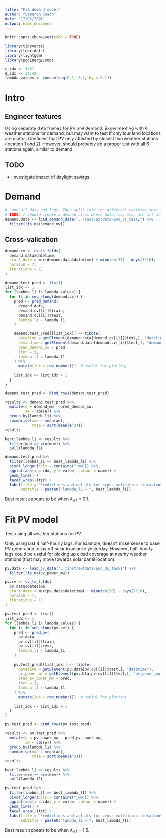 ```yaml
---
title: "Fit demand model"
author: "Cameron Roach"
date: "17/02/2021"
output: html_document
---
```


```r
knitr::opts_chunk$set(echo = TRUE)

library(tidyverse)
library(lubridate)
library(lightgbm)
library(podEnergyComp)

c_idx <- 1:31
d_idx <- 32:42
lambda_values <- cumsum(seq(0.1, 0.7, by = 0.1))
```

# Intro

## Engineer features

Using separate data frames for PV and demand. Experimenting with 6 weather stations for demand, but may want to test if only four land locations are useful. Confident that PV only affected by closest two weather stations (location 1 and 2). However, should probably do a proper test with all 6 stations again, similar to demand.

## TODO

* Investigate impact of daylight savings.

# Demand

```r
# Load all data and lags. Then split into the different training sets for models.
# TODO: I should create a demand class where data, cv, etc. are all attributes/methods.
demand.data <- load_demand_data("../inst/extdata/pod_ds_task1") %>% 
  filter(!is.na(demand_mw))
```



## Cross-validation

```r
demand.cv <- cv_ts_folds(
  demand.data$datetime,
  start_date = max(demand.data$datetime) + minutes(30) - days(7*10),
  horizon = 7,
  iterations = 10
)

demand.test_pred <- list()
list_idx <- 1
for (lambda_l1 in lambda_values) {
  for (i in seq_along(demand.cv)) {
    pred <- pred_demand(
      demand.data,
      demand.cv[[i]]$train,
      demand.cv[[i]]$test,
      lambda_l1 = lambda_l1
    )
    
    demand.test_pred[[list_idx]] <- tibble(
      datetime = getElement(demand.data[demand.cv[[i]]$test,], "datetime"),
      demand_mw = getElement(demand.data[demand.cv[[i]]$test,], "demand_mw"),
      pred_demand_mw = pred,
      iter = i,
      lambda_l1 = lambda_l1
    ) %>% 
      mutate(idx = row_number())  # useful for plotting
    
    list_idx <- list_idx + 1
  }
}

demand.test_pred <- bind_rows(demand.test_pred)

results <- demand.test_pred %>% 
  mutate(e = demand_mw - pred_demand_mw,
         ae = abs(e)) %>% 
  group_by(lambda_l1) %>% 
  summarise(mae = mean(ae),
            rmse = sqrt(mean(e^2)))
results

best_lambda_l1 <- results %>% 
  filter(mae == min(mae)) %>% 
  pull(lambda_l1)

demand.test_pred %>% 
  filter(lambda_l1 == best_lambda_l1) %>% 
  pivot_longer(cols = contains("_mw")) %>% 
  ggplot(aes(x = idx, y = value, colour = name)) + 
  geom_line() + 
  facet_wrap(~iter) +
  labs(title = "Predictions and actuals for cross validation iterations",
       subtitle = paste0("lambda_l1 = ", best_lambda_l1))
```


Best result appears to be when $\lambda_{\mathcal{L}1} = 0.1$.


# Fit PV model

Test using all weather stations for PV.

Only using last 4 half-hourly lags. For example, doesn't make sense to base PV generation today off solar irradiance yesterday. However, half-hourly lags could be useful for picking up cloud coverage at nearby weather stations (that may move towards solar panel location).

```r
pv.data <- load_pv_data("../inst/extdata/pod_ds_task1") %>% 
  filter(!is.na(pv_power_mw))

pv.cv <- cv_ts_folds(
  pv.data$datetime,
  start_date = max(pv.data$datetime) + minutes(30) - days(7*10),
  horizon = 7,
  iterations = 10
)

pv.test_pred <- list()
list_idx <- 1
for (lambda_l1 in lambda_values) {
  for (i in seq_along(pv.cv)) {
    pred <- pred_pv(
      pv.data,
      pv.cv[[i]]$train,
      pv.cv[[i]]$test,
      lambda_l1 = lambda_l1
    )
    
    pv.test_pred[[list_idx]] <- tibble(
      datetime = getElement(pv.data[pv.cv[[i]]$test,], "datetime"),
      pv_power_mw = getElement(pv.data[pv.cv[[i]]$test,], "pv_power_mw"),
      pred_pv_power_mw = pred,
      iter = i,
      lambda_l1 = lambda_l1
    ) %>% 
      mutate(idx = row_number())  # useful for plotting
    
    list_idx <- list_idx + 1
  }
}

pv.test_pred <- bind_rows(pv.test_pred)

results <- pv.test_pred %>% 
  mutate(e = pv_power_mw - pred_pv_power_mw,
         ae = abs(e)) %>% 
  group_by(lambda_l1) %>% 
  summarise(mae = mean(ae),
            rmse = sqrt(mean(e^2)))
results

best_lambda_l1 <- results %>% 
  filter(mae == min(mae)) %>% 
  pull(lambda_l1)

pv.test_pred %>% 
  filter(lambda_l1 == best_lambda_l1) %>% 
  pivot_longer(cols = contains("_mw")) %>% 
  ggplot(aes(x = idx, y = value, colour = name)) + 
  geom_line() + 
  facet_wrap(~iter) +
  labs(title = "Predictions and actuals for cross validation iterations",
       subtitle = paste0("lambda_l1 = ", best_lambda_l1))
```

Best result appears to be when $\lambda_{\mathcal{L}1} = 1.5$.

